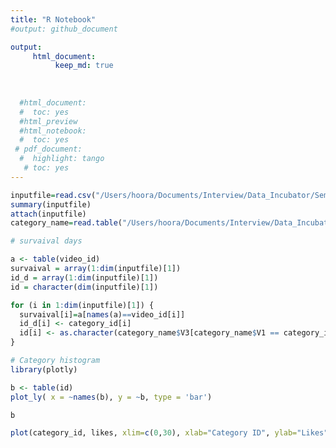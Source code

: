 ```yaml
---
title: "R Notebook"
#output: github_document

output:
     html_document:
          keep_md: true
 
 
 
  #html_document:
  #  toc: yes
  #html_preview
  #html_notebook:
  #  toc: yes
 # pdf_document:
  #  highlight: tango
   # toc: yes
---
```


```r
inputfile=read.csv("/Users/hoora/Documents/Interview/Data_Incubator/Semifinal/Challenge/youtube/USvideos.csv",header = TRUE)
summary(inputfile)
attach(inputfile)
category_name=read.table("/Users/hoora/Documents/Interview/Data_Incubator/Semifinal/Challenge/youtube/US_category_id.json")

```

```r
# survaival days

a <- table(video_id)
survaival = array(1:dim(inputfile)[1]) 
id_d = array(1:dim(inputfile)[1])
id = character(dim(inputfile)[1])

for (i in 1:dim(inputfile)[1]) {
  survaival[i]=a[names(a)==video_id[i]]
  id_d[i] <- category_id[i]
  id[i] <- as.character(category_name$V3[category_name$V1 == category_id[i]] )
} 

# Category histogram
library(plotly)

b <- table(id)
plot_ly( x = ~names(b), y = ~b, type = 'bar')

```



```r
b
```

```r
plot(category_id, likes, xlim=c(0,30), xlab="Category ID", ylab="Likes")

```

